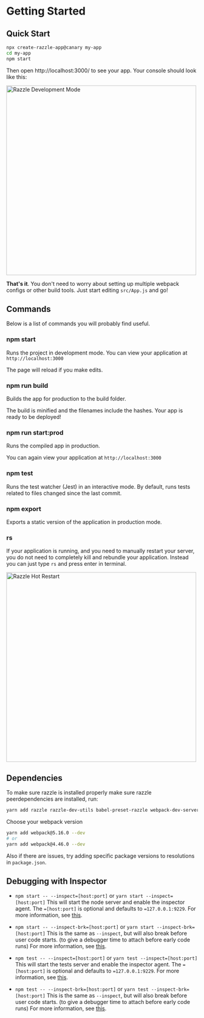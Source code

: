 
# Getting Started

## Quick Start

```sh
npx create-razzle-app@canary my-app
cd my-app
npm start
```

Then open http://localhost:3000/ to see your app. Your console should look like this:

<img
  src="https://cloud.githubusercontent.com/assets/4060187/26324663/b31788c4-3f01-11e7-8e6f-ffa48533af54.png"
  width="500px"
  alt="Razzle Development Mode"
/>

**That's it**. You don't need to worry about setting up multiple webpack configs or other build tools. Just start editing `src/App.js` and go!

## Commands

Below is a list of commands you will probably find useful.

### npm start

Runs the project in development mode.
You can view your application at `http://localhost:3000`

The page will reload if you make edits.

### npm run build

Builds the app for production to the build folder.

The build is minified and the filenames include the hashes.
Your app is ready to be deployed!

### npm run start:prod

Runs the compiled app in production.

You can again view your application at `http://localhost:3000`

### npm test

Runs the test watcher (Jest) in an interactive mode.
By default, runs tests related to files changed since the last commit.

### npm export

Exports a static version of the application in production mode.

### rs

If your application is running, and you need to manually restart your server, you do not need to completely kill and rebundle your application. Instead you can just type `rs` and press enter in terminal.

<img
  src="https://user-images.githubusercontent.com/4060187/37915268-209644d0-30e7-11e8-8ef7-086b529ede8c.png"
  width="500px"
  alt="Razzle Hot Restart"
/>

## Dependencies

To make sure razzle is installed properly make sure razzle peerdependencies are installed, run:

```bash
yarn add razzle razzle-dev-utils babel-preset-razzle webpack-dev-server@3.11.0 mini-css-extract-plugin@0.9.0 --dev
```

Choose your webpack version

```bash
yarn add webpack@5.16.0 --dev
# or
yarn add webpack@4.46.0 --dev
```

Also if there are issues, try adding specific package versions to resolutions in `package.json`.

## Debugging with Inspector

- `npm start -- --inspect=[host:port]` or `yarn start --inspect=[host:port]` This will start the node server and enable the inspector agent. The `=[host:port]` is optional and defaults to `=127.0.0.1:9229`. For more information, see [this](https://nodejs.org/en/docs/guides/debugging-getting-started/).

- `npm start -- --inspect-brk=[host:port]` or `yarn start --inspect-brk=[host:port]` This is the same as `--inspect`, but will also break before user code starts. (to give a debugger time to attach before early code runs) For more information, see [this](https://nodejs.org/en/docs/guides/debugging-getting-started/).

- `npm test -- --inspect=[host:port]` or `yarn test --inspect=[host:port]` This will start the tests server and enable the inspector agent. The `=[host:port]` is optional and defaults to `=127.0.0.1:9229`. For more information, see [this](https://nodejs.org/en/docs/guides/debugging-getting-tested/).

- `npm test -- --inspect-brk=[host:port]` or `yarn test --inspect-brk=[host:port]` This is the same as `--inspect`, but will also break before user code starts. (to give a debugger time to attach before early code runs) For more information, see [this](https://nodejs.org/en/docs/guides/debugging-getting-started/).
